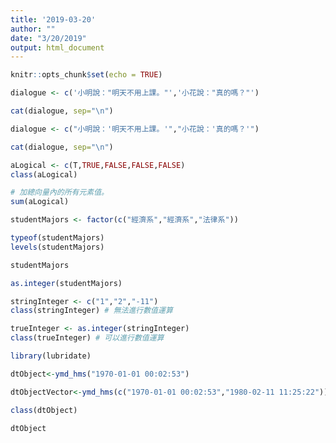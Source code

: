 ```yaml
---
title: '2019-03-20'
author: ""
date: "3/20/2019"
output: html_document
---
```


```r
knitr::opts_chunk$set(echo = TRUE)
```

```r
dialogue <- c('小明說："明天不用上課。"','小花說："真的嗎？"')

cat(dialogue, sep="\n")
```

```r
dialogue <- c("小明說：'明天不用上課。'","小花說：'真的嗎？'")

cat(dialogue, sep="\n")
```

```r
aLogical <- c(T,TRUE,FALSE,FALSE,FALSE)
class(aLogical)
```

```r
# 加總向量內的所有元素值。
sum(aLogical)
```

```r
studentMajors <- factor(c("經濟系","經濟系","法律系"))
```

```r
typeof(studentMajors)
levels(studentMajors)
```

```r
studentMajors
```

```r
as.integer(studentMajors)
```

```r
stringInteger <- c("1","2","-11")
class(stringInteger) # 無法進行數值運算
```

```r
trueInteger <- as.integer(stringInteger)
class(trueInteger) # 可以進行數值運算
```

```r
library(lubridate)
```

```r
dtObject<-ymd_hms("1970-01-01 00:02:53") 
```

```r
dtObjectVector<-ymd_hms(c("1970-01-01 00:02:53","1980-02-11 11:25:22"))
```

```r
class(dtObject)
```

```r
dtObject
```

